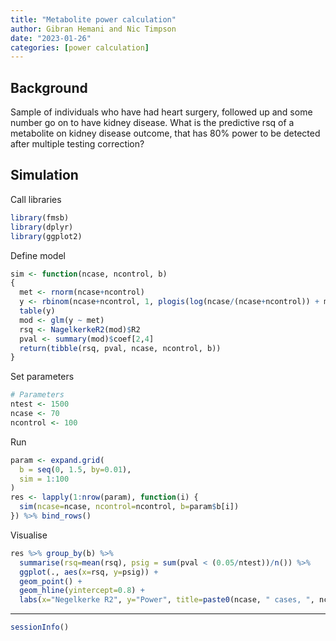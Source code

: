 ```yaml
---
title: "Metabolite power calculation"
author: Gibran Hemani and Nic Timpson
date: "2023-01-26"
categories: [power calculation]
---
```


## Background

Sample of individuals who have had heart surgery, followed up and some number go on to have kidney disease. What is the predictive rsq of a metabolite on kidney disease outcome, that has 80% power to be detected after multiple testing correction?

## Simulation

Call libraries

```r
library(fmsb)
library(dplyr)
library(ggplot2)
```

Define model

```r
sim <- function(ncase, ncontrol, b)
{
  met <- rnorm(ncase+ncontrol)
  y <- rbinom(ncase+ncontrol, 1, plogis(log(ncase/(ncase+ncontrol)) + met*b + rnorm(ncase+ncontrol)))
  table(y)
  mod <- glm(y ~ met)
  rsq <- NagelkerkeR2(mod)$R2
  pval <- summary(mod)$coef[2,4]
  return(tibble(rsq, pval, ncase, ncontrol, b))
}
```

Set parameters

```r
# Parameters
ntest <- 1500
ncase <- 70
ncontrol <- 100
```

Run

```r
param <- expand.grid(
  b = seq(0, 1.5, by=0.01),
  sim = 1:100
)
res <- lapply(1:nrow(param), function(i) {
  sim(ncase=ncase, ncontrol=ncontrol, b=param$b[i])
}) %>% bind_rows()
```

Visualise

```r
res %>% group_by(b) %>%
  summarise(rsq=mean(rsq), psig = sum(pval < (0.05/ntest))/n()) %>%
  ggplot(., aes(x=rsq, y=psig)) +
  geom_point() +
  geom_hline(yintercept=0.8) +
  labs(x="Negelkerke R2", y="Power", title=paste0(ncase, " cases, ", ncontrol, " controls, ", ntest, " independent tests"))
```

---

```r
sessionInfo()
```
